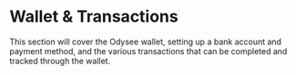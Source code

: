 # Wallet & Transactions

This section will cover the Odysee wallet, setting up a bank account and payment method, and the various transactions that can be completed and tracked through the wallet.

<CategoryCards/>
